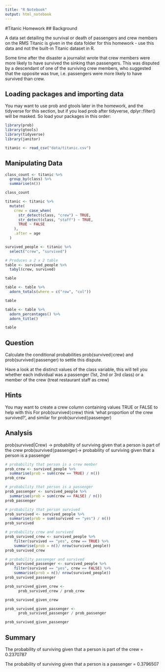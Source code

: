 ```yaml
---
title: "R Notebook"
output: html_notebook
---
```


#Titanic Homework
## Background

A data set detailing the survival or death of passengers and crew members on the RMS Titanic is given in the data folder for this homework - use this data and not the built-in Titanic dataset in R.

Some time after the disaster a journalist wrote that crew members were more likely to have survived the sinking than passengers. This was disputed by a descendant of one of the surviving crew members, who suggested that the opposite was true, i.e. passengers were more likely to have survived than crew.

## Loading packages and importing data

You may want to use prob and gtools later in the homework, and the tidyverse for this section, but if you load prob after tidyverse, dplyr::filter() will be masked. So load your packages in this order:

```r
library(prob)
library(gtools)
library(tidyverse)
library(janitor)
```

```r
titanic <- read_csv("data/titanic.csv")
```

## Manipulating Data

```r

class_count <- titanic %>% 
  group_by(class) %>% 
  summarise(n())

class_count
```

```r
titanic <- titanic %>% 
  mutate(
    crew = case_when(
      str_detect(class, "crew") ~ TRUE,
      str_detect(class, "staff") ~ TRUE,
      TRUE ~ FALSE
    ),
    .after = age
  )
```

```r
survived_people <- titanic %>% 
  select("crew", "survived")
```

```r
# Produces a 2 x 2 table
table <- survived_people %>% 
  tabyl(crew, survived)

table
```

```r

table <- table %>% 
  adorn_totals(where = c("row", "col"))

table
```

```r
table <- table %>% 
  adorn_percentages() %>% 
  adorn_title()

table
```

## Question

Calculate the conditional probabilities prob(survived∣crew) and prob(survived∣passenger) to settle this dispute.

Have a look at the distinct values of the class variable, this will tell you whether each individual was a passenger (1st, 2nd or 3rd class) or a member of the crew (treat restaurant staff as crew)

## Hints

You may want to create a crew column containing values TRUE or FALSE to help with this For prob(survived∣crew) think 'what proportion of the crew survived?', and similar for prob(survived∣passenger)

## Analysis

prob(survived|Crew) -> probability of surviving given that a person is part of the crew
prob(survived∣passenger)-> probability of surviving given that a person is a passenger

```r
# probability that person is a crew member
prob_crew <- survived_people %>% 
  summarise(prob = sum(crew == TRUE) / n())
prob_crew
```

```r
# probability that person is a passenger
prob_passenger <- survived_people %>% 
  summarise(prob = sum(crew == FALSE) / n())
prob_passenger
```

```r
# probability that person survived
prob_survived <- survived_people %>% 
  summarise(prob = sum(survived == "yes") / n())
prob_survived
```

```r
# probability crew and survived
prob_survived_crew <- survived_people %>% 
    filter(survived == "yes", crew == TRUE) %>% 
    summarise(prob = n()/ nrow(survived_people))
prob_survived_crew
```

```r
# probability passenger and survived
prob_survived_passenger <- survived_people %>% 
    filter(survived == "yes", crew == FALSE) %>% 
    summarise(prob = n()/ nrow(survived_people))
prob_survived_passenger
```



```r
prob_survived_given_crew <- 
      prob_survived_crew / prob_crew

prob_survived_given_crew

```

```r
prob_survived_given_passenger <- 
      prob_survived_passenger / prob_passenger

prob_survived_given_passenger

```

## Summary 

The probability of surviving given that a person is part of the crew = 0.2370787	

The probability of surviving given that a person is a passenger = 0.3796507	